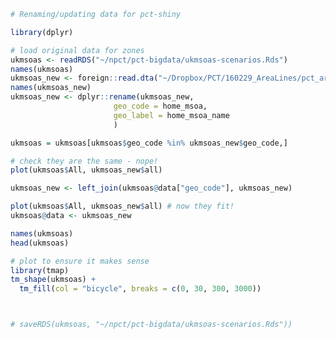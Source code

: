 
```r
# Renaming/updating data for pct-shiny

library(dplyr)

# load original data for zones
ukmsoas <- readRDS("~/npct/pct-bigdata/ukmsoas-scenarios.Rds")
names(ukmsoas)
ukmsoas_new <- foreign::read.dta("~/Dropbox/PCT/160229_AreaLines/pct_area_160229.dta")
names(ukmsoas_new)
ukmsoas_new <- dplyr::rename(ukmsoas_new,
                       geo_code = home_msoa,
                       geo_label = home_msoa_name
                       )

ukmsoas = ukmsoas[ukmsoas$geo_code %in% ukmsoas_new$geo_code,]

# check they are the same - nope!
plot(ukmsoas$All, ukmsoas_new$all)

ukmsoas_new <- left_join(ukmsoas@data["geo_code"], ukmsoas_new)

plot(ukmsoas$All, ukmsoas_new$all) # now they fit!
ukmsoas@data <- ukmsoas_new

names(ukmsoas)
head(ukmsoas)

# plot to ensure it makes sense
library(tmap) 
tm_shape(ukmsoas) +
  tm_fill(col = "bicycle", breaks = c(0, 30, 300, 3000))



# saveRDS(ukmsoas, "~/npct/pct-bigdata/ukmsoas-scenarios.Rds"))
```

